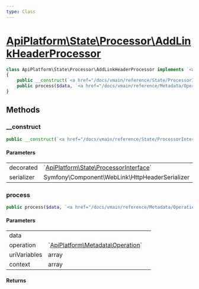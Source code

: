```yaml
---
type: Class
---
```


# [ApiPlatform\State\Processor\AddLinkHeaderProcessor](/docs/vmain/reference/State/Processor/AddLinkHeaderProcessor)



```php
class ApiPlatform\State\Processor\AddLinkHeaderProcessor implements `<a href="/docs/vmain/reference/State/ProcessorInterface">ApiPlatform\State\ProcessorInterface</a>`
{
    public __construct(`<a href="/docs/vmain/reference/State/ProcessorInterface">ApiPlatform\State\ProcessorInterface</a>` $decorated, null|Symfony\Component\WebLink\HttpHeaderSerializer $serializer)
    public process($data, `<a href="/docs/vmain/reference/Metadata/Operation">ApiPlatform\Metadata\Operation</a>` $operation, array $uriVariables, array $context)
}
```
## Methods

### __construct



```php
public __construct(`<a href="/docs/vmain/reference/State/ProcessorInterface">ApiPlatform\State\ProcessorInterface</a>` $decorated, null|Symfony\Component\WebLink\HttpHeaderSerializer $serializer)
```

#### Parameters

<table><tbody>
<tr><td>decorated</td><td>`<a href="/docs/vmain/reference/State/ProcessorInterface">ApiPlatform\State\ProcessorInterface</a>`</td><td></td></tr><tr><td>serializer</td><td>Symfony\Component\WebLink\HttpHeaderSerializer</td><td></td></tr>
</tbody>
</table>

### process



```php
public process($data, `<a href="/docs/vmain/reference/Metadata/Operation">ApiPlatform\Metadata\Operation</a>` $operation, array $uriVariables, array $context)
```

#### Parameters

<table><tbody>
<tr><td>data</td><td></td><td></td></tr><tr><td>operation</td><td>`<a href="/docs/vmain/reference/Metadata/Operation">ApiPlatform\Metadata\Operation</a>`</td><td></td></tr><tr><td>uriVariables</td><td>array</td><td></td></tr><tr><td>context</td><td>array</td><td></td></tr>
</tbody>
</table>

#### Returns


